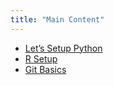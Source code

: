```yaml
---
title: "Main Content"
---
```


+ [Let's Setup Python](python_installation.html)
+ [R Setup](r_setup.html)
+ [Git Basics](git_basics.html)
